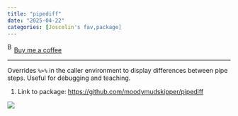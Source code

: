 ```yaml
---
title: "pipediff"
date: "2025-04-22"
categories: [Joscelin's fav,package]
---
```


<link href="https://fonts.googleapis.com/css?family=Cookie" rel="stylesheet"><a class="bmc-button" target="_blank" href="https://www.buymeacoffee.com/JoscelinRocha">![Buy me a coffee](https://cdn.buymeacoffee.com/buttons/bmc-new-btn-logo.svg){alt="Buy me a coffee" width="15" height="21"}Buy me a coffee</a>

------------------------------------------------------------------------

Overrides `%>%` in the caller environment to display differences between pipe steps. Useful for debugging and teaching.

1.  Link to package: <https://github.com/moodymudskipper/pipediff>

![](https://raw.githubusercontent.com/moodymudskipper/pipediff/master/man/figures/pipediff.gif)
